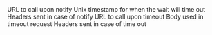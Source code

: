 <ResponseField name="Waiter" type="">
  <Expandable>
   	<ResponseField name="url" type="string" required>
      URL to call upon notify
    </ResponseField>
   	<ResponseField name="deadline" type="number" required>
      Unix timestamp for when the wait will time out
    </ResponseField>
   	<ResponseField name="headers" type="Record<string, string[]>" required>
      Headers sent in case of notify
    </ResponseField>
   	<ResponseField name="timeoutUrl" type="string">
      URL to call upon timeout
    </ResponseField>
   	<ResponseField name="timeoutBody" type="unknown">
      Body used in timeout request
    </ResponseField>
   	<ResponseField name="timeoutHeaders" type="Record<string, string[]>">
      Headers sent in case of time out
    </ResponseField>
  </Expandable>
</ResponseField>

